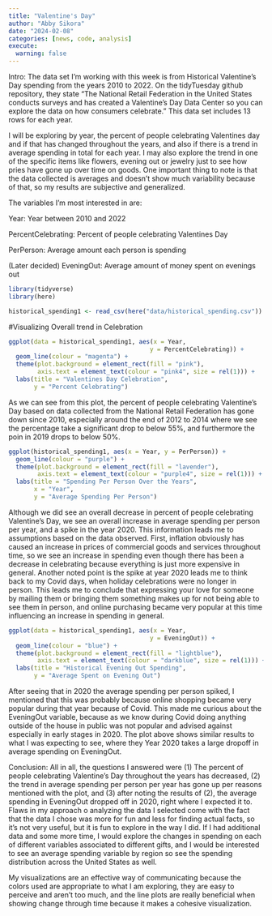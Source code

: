```yaml
---
title: "Valentine's Day"
author: "Abby Sikora"
date: "2024-02-08"
categories: [news, code, analysis]
execute:
  warning: false
---
```


Intro:
The data set I'm working with this week is from Historical Valentine's Day spending from the years 2010 to 2022. On the tidyTuesday github repository, they state "The National Retail Federation in the United States conducts surveys and has created a Valentine's Day Data Center so you can explore the data on how consumers celebrate." This data set includes 13 rows for each year. 

I will be exploring by year, the percent of people celebrating Valentines day and if that has changed throughout the years, and also if there is a trend in average spending in total for each year. I may also explore the trend in one of the specific items like flowers, evening out or jewelry just to see how pries have gone up over time on goods. One important thing to note is that the data collected is averages and doesn't show much variability because of that, so my results are subjective and generalized. 

The variables I'm most interested in are:

Year: Year between 2010 and 2022

PercentCelebrating: Percent of people celebrating Valentines Day

PerPerson: Average amount each person is spending

(Later decided) EveningOut: Average amount of money spent on evenings out

```r
library(tidyverse)
library(here)

historical_spending1 <- read_csv(here("data/historical_spending.csv"))
```

#Visualizing Overall trend in Celebration

```r
ggplot(data = historical_spending1, aes(x = Year,
                                       y = PercentCelebrating)) +
  geom_line(colour = "magenta") +
  theme(plot.background = element_rect(fill = "pink"),
        axis.text = element_text(colour = "pink4", size = rel(1))) +
  labs(title = "Valentines Day Celebration",
       y = "Percent Celebrating")
```

As we can see from this plot, the percent of people celebrating Valentine's Day based on data collected from the National Retail Federation has gone down since 2010, especially around the end of 2012 to 2014 where we see the percentage take a significant drop to below 55%, and furthermore the poin in 2019 drops to below 50%.

```r
ggplot(historical_spending1, aes(x = Year, y = PerPerson)) +
  geom_line(colour = "purple") +
  theme(plot.background = element_rect(fill = "lavender"),
        axis.text = element_text(colour = "purple4", size = rel(1))) +
  labs(title = "Spending Per Person Over the Years",
       x = "Year",
       y = "Average Spending Per Person")
```

Although we did see an overall decrease in percent of people celebrating Valentine's Day, we see an overall increase in average spending per person per year, and a spike in the year 2020. This information leads me to assumptions based on the data observed. First, inflation obviously has caused an increase in prices of commercial goods and services throughout time, so we see an increase in spending even though there has been a decrease in celebrating because everything is just more expensive in general. Another noted point is the spike at year 2020 leads me to think back to my Covid days, when holiday celebrations were no longer in person. This leads me to conclude that expressing your love for someone by mailing them or bringing them something makes up for not being able to see them in person, and online purchasing became very popular at this time influencing an increase in spending in general. 

```r
ggplot(data = historical_spending1, aes(x = Year,
                                       y = EveningOut)) +
  geom_line(colour = "blue") +
  theme(plot.background = element_rect(fill = "lightblue"),
        axis.text = element_text(colour = "darkblue", size = rel(1))) +
  labs(title = "Historical Evening Out Spending",
       y = "Average Spent on Evening Out") 
```

After seeing that in 2020 the average spending per person spiked, I mentioned that this was probably because online shopping became very popular during that year because of Covid. This made me curious about the EveningOut variable, because as we know during Covid doing anything outside of the house in public was not popular and advised against especially in early stages in 2020. The plot above shows similar results to what I was expecting to see, where they Year 2020 takes a large dropoff in average spending on EveningOut.   

Conclusion:
All in all, the questions I answered were (1) The percent of people celebrating Valentine's Day throughout the years has decreased, (2) the trend in average spending per person per year has gone up per reasons mentioned with the plot, and (3) after noting the results of (2), the average spending in EveningOut dropped off in 2020, right where I expected it to. Flaws in my approach o analyzing the data I selected come with the fact that the data I chose was more for fun and less for finding actual facts, so it's not very useful, but it is fun to explore in the way I did. If I had additional data and some more time, I would explore the changes in spending on each of different variables associated to different gifts, and I would be interested to see an average spending variable by region so see the spending distribution across the United States as well. 

My visualizations are an effective way of communicating because the colors used are appropriate to what I am exploring, they are easy to perceive and aren't too much, and the line plots are really beneficial when showing change through time because it makes a cohesive visualization. 


